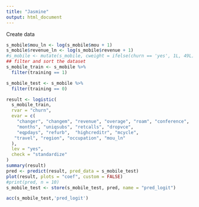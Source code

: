 ```yaml
---
title: "Jasmine"
output: html_document
---
```


Create data
```r
s_mobile$mou_ln <- log(s_mobile$mou + 1)
s_mobile$revenue_ln <- log(s_mobile$revenue + 1)
#s_mobile <- mutate(s_mobile, cweight = ifelse(churn == 'yes', 1L, 49L))
## filter and sort the dataset
s_mobile_train <- s_mobile %>%
  filter(training == 1)

s_mobile_test <- s_mobile %>%
  filter(training == 0)
```




```r
result <- logistic(
  s_mobile_train, 
  rvar = "churn", 
  evar = c(
    "changer", "changem", "revenue", "overage", "roam", "conference", 
    "months", "uniqsubs", "retcalls", "dropvce", 
    "eqpdays", "refurb",  "highcreditr", "mcycle", 
   "travel", "region", "occupation", "mou_ln"
  ), 
  lev = "yes", 
  check = "standardize"
)
summary(result)
pred <- predict(result, pred_data = s_mobile_test)
plot(result, plots = "coef", custom = FALSE)
#print(pred, n = 10)
s_mobile_test <- store(s_mobile_test, pred, name = "pred_logit")
```
```r
acc(s_mobile_test,'pred_logit')

```



